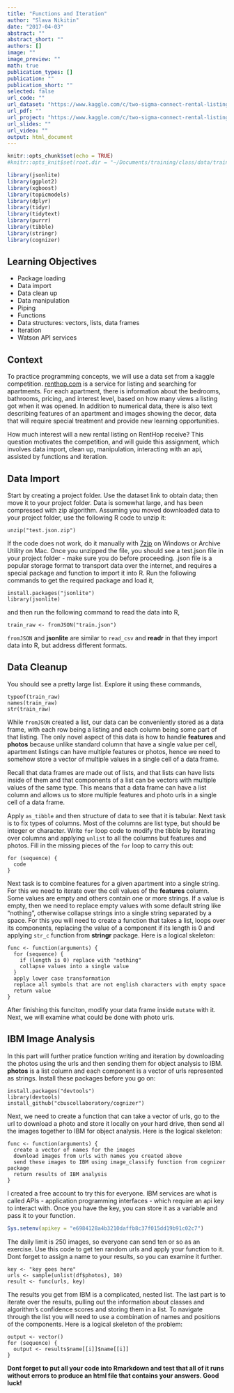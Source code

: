 ```yaml
---
title: "Functions and Iteration"
author: "Slava Nikitin"
date: "2017-04-03"
abstract: ""
abstract_short: ""
authors: []
image: ""
image_preview: ""
math: true
publication_types: []
publication: ""
publication_short: ""
selected: false
url_code: ""
url_dataset: "https://www.kaggle.com/c/two-sigma-connect-rental-listing-inquiries/download/train.json.zip"
url_pdf: ""
url_project: "https://www.kaggle.com/c/two-sigma-connect-rental-listing-inquiries/data"
url_slides: ""
url_video: ""
output: html_document
---
```


```r
knitr::opts_chunk$set(echo = TRUE)
#knitr::opts_knit$set(root.dir = "~/Documents/training/class/data/train.json/")
```


```r
library(jsonlite)
library(ggplot2)
library(xgboost)
library(topicmodels)
library(dplyr)
library(tidyr)
library(tidytext)
library(purrr)
library(tibble)
library(stringr)
library(cognizer)
```

## **Learning Objectives**
- Package loading
- Data import
- Data clean up
- Data manipulation
- Piping
- Functions
- Data structures: vectors, lists, data frames
- Iteration
- Watson API services

## **Context**
To practice programming concepts, we will use a data set from a kaggle competition. [renthop.com](renthop.com) is a service for listing and searching for apartments. For each apartment, there is information about the bedrooms, bathrooms, pricing, and interest level, based on how many views a listing got when it was opened. In addition to numerical data, there is also text describing features of an apartment and images showing the decor, data that will require special treatment and provide new learning opportunities.

How much interest will a new rental listing on RentHop receive? This question motivates the competition, and will guide this assignment, which involves data import, clean up, manipulation, interacting with an api, assisted by functions and iteration.

<!-- the second part will cover predictive modeling that will involve taking all variables we have and using them to predict interest level to figure what makes for a good rental listing. -->

## **Data Import** 
Start by creating a project folder. Use the dataset link to obtain data; then move it to your project folder. Data is somewhat large, and has been compressed with zip algorithm. Assuming you moved downloaded data to your project folder, use the following R code to unzip it:
```
unzip("test.json.zip")
```
If the code does not work, do it manually with [7zip](http://www.7-zip.org/) on Windows or Archive Utility on Mac. Once you unzipped the file, you should see a test.json file in your project folder - make sure you do before proceeding. .json file is a popular storage format to transport data over the internet, and requires a special package and function to import it into R.
Run the following commands to get the required package and load it,
```
install.packages("jsonlite")
library(jsonlite)
```
and then run the following command to read the data into R,
```
train_raw <- fromJSON("train.json")
```
`fromJSON` and **jsonlite** are similar to `read_csv` and **readr** in that they import data into R, but address different formats.

## **Data Cleanup**
You should see a pretty large list. Explore it using these commands,
```
typeof(train_raw)
names(train_raw)
str(train_raw)
```
While `fromJSON` created a list, our data can be conveniently stored as a data frame, with each row being a listing and each column being some part of that listing. The only novel aspect of this data is how to handle **features** and **photos** because unlike standard column that have a single value per cell, apartment listings can have multiple features or photos, hence we need to somehow store a vector of multiple values in a single cell of a data frame.

Recall that data frames are made out of lists, and that lists can have lists inside of them and that components of a list can be vectors with multiple values of the same type. This means that a data frame can have a list column and allows us to store multiple features and photo urls in a single cell of a data frame.

Apply `as_tibble` and then structure of data to see that it is tabular. Next task is to fix types of columns. Most of the columns are list type, but should be integer or character. Write `for` loop code to modify the tibble by iterating over columns and applying `unlist` to all the columns but features and photos. Fill in the missing pieces of the `for` loop to carry this out:
```
for (sequence) {
  code
}
```

Next task is to combine features for a given apartment into a single string. For this we need to iterate over the cell values of the **features** column. Some values are empty and others contain one or more strings. If a value is empty, then we need to replace empty values with some default string like "nothing", otherwise collapse strings into a single string separated by a space. For this you will need to create a function that takes a list, loops over its components, replacing the value of a component if its length is 0 and applying `str_c` function from **stringr** package. Here is a logical skeleton:
```
func <- function(arguments) {
  for (sequence) {
    if (length is 0) replace with "nothing"
    collapse values into a single value
  }
  apply lower case transformation
  replace all symbols that are not english characters with empty space
  return value
}
```
After finishing this funciton, modify your data frame inside `mutate` with it. Next, we will examine what could be done with photo urls.

## **IBM Image Analysis**
In this part will further pratice function writing and iteration by downloading the photos using the urls and then sending them for object analysis to IBM. **photos** is a list column and each component is a vector of urls represented as strings. Install these packages before you go on:
```
install.packages("devtools")
library(devtools)
install_github("cbuscollaboratory/cognizer")
```


Next, we need to create a function that can take a vector of urls, go to the url to download a photo and store it locally on your hard drive, then send all the images together to IBM for object analysis. Here is the logical skeleton:

```
func <- function(arguments) {
  create a vector of names for the images
  download images from urls with names you created above
  send these images to IBM using image_classify function from cognizer package
  return results of IBM analysis 
}
```
I created a free account to try this for everyone. IBM services are what is called APIs - application programming interfaces - which require an api key to interact with. Once you have the key, you can store it as a variable and pass it to your function.
```r
Sys.setenv(apikey = "e6984128a4b3210daffb8c37f015dd19b91c02c7")
```
The daily limit is 250 images, so everyone can send ten or so as an exercise. Use this code to get ten random urls and apply your function to it. Dont forget to assign a name to your results, so you can examine it further.
```
key <- "key goes here"
urls <- sample(unlist(df$photos), 10)
result <- func(urls, key)
```

The results you get from IBM is a complicated, nested list. The last part is to iterate over the results, pulling out the information about classes and algorithm's confidence scores and storing them in a list. To navigate through the list you will need to use a combination of names and positions of the components. Here is a logical skeleton of the problem:

```
output <- vector()
for (sequence) {
  output <- results$name[[i]]$name[[i]]
}
```
  
**Dont forget to put all your code into Rmarkdown and test that all of it runs without errors to produce an html file that contains your answers. Good luck!**   
